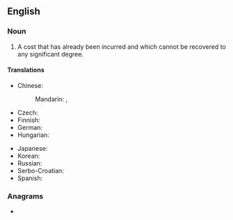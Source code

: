 ==English==
{{wikipedia|sunk cost}}

===Noun===
{{en-noun}}

# {{lb|en|economics}} A cost that has already been incurred and which cannot be recovered to any significant degree.

====Translations====
{{trans-top|already incurred costs}}
* Chinese:
*: Mandarin: {{t+|cmn|沉沒成本|sc=Hani}}, {{t+|cmn|沉没成本|tr=chénmò chéngběn|sc=Hani}}
* Czech: {{t|cs|utopené náklady|m-p}}
* Finnish: {{t|fi|upotettu kustannus}}
* German: {{t|de|versunkene Kosten|p}}
* Hungarian: {{t+|hu|elsüllyedt költség}}
{{trans-mid}}
* Japanese: {{t|ja|埋没費用}}
* Korean: {{t|ko|매몰비용}}
* Russian: {{t|ru|невозвратная затрата|f}}
* Serbo-Croatian: {{t|sh|nepovratan trošak}}
* Spanish: {{t|es|costo hundido|m}}
{{trans-bottom}}

===Anagrams===
* {{anagrams|en|a=cknosstu|unstocks}}
